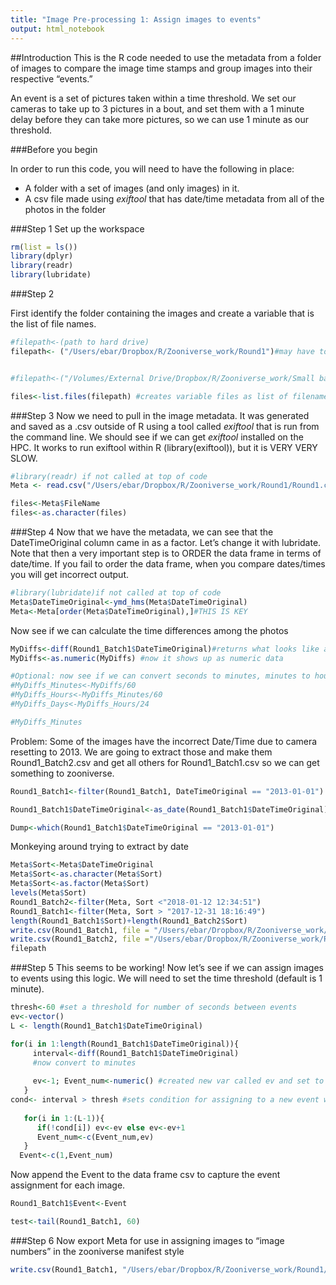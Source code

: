 ```yaml
---
title: "Image Pre-processing 1: Assign images to events"
output: html_notebook
---
```

##Introduction
This is the R code needed to use the metadata from a folder of images to compare the image time stamps and group images into their respective "events."

An event is a set of pictures taken within a time threshold.  We set our cameras to take up to 3 pictures in a bout, and set them with a 1 minute delay before they can take more pictures, so we can use 1 minute as our threshold.

###Before you begin

In order to run this code, you will need to have the following in place:

* A folder with a set of images (and only images) in it.
* A csv file made using *exiftool* that has date/time metadata from all of the photos in the folder


###Step 1
Set up the workspace
```r
rm(list = ls())
library(dplyr)
library(readr)
library(lubridate)
```
###Step 2

First identify the folder containing the images and create a variable that is the list of file names. 

```r
#filepath<-(path to hard drive)
filepath<- ("/Users/ebar/Dropbox/R/Zooniverse_work/Round1")#may have to redirect to wherever the pictures are stored.


#filepath<-("/Volumes/External Drive/Dropbox/R/Zooniverse_work/Small batch") #from mac pro

files<-list.files(filepath) #creates variable files as list of filenames
```
###Step 3 
Now we need to pull in the image metadata.  It was generated and saved as a .csv outside of R using a tool called *exiftool* that is run from the command line.  We should see if we can get *exiftool* installed on the HPC. It works to run exiftool within R (library(exiftool)), but it is VERY VERY SLOW. 

```r

#library(readr) if not called at top of code
Meta <- read.csv("/Users/ebar/Dropbox/R/Zooniverse_work/Round1/Round1.csv") #obvioulsly, put correct file name here

files<-Meta$FileName
files<-as.character(files)
```

###Step 4
Now that we have the metadata, we can see that the DateTimeOriginal column came in as a factor.  Let's change it with lubridate.  Note that then a very important step is to ORDER the data frame in terms of date/time.  If you fail to order the data frame, when you compare dates/times you will get incorrect output.

```r
#library(lubridate)if not called at top of code 
Meta$DateTimeOriginal<-ymd_hms(Meta$DateTimeOriginal)
Meta<-Meta[order(Meta$DateTimeOriginal),]#THIS IS KEY
```
Now see if we can calculate the time differences among the photos

```r
MyDiffs<-diff(Round1_Batch1$DateTimeOriginal)#returns what looks like an empty variable in the environment window
MyDiffs<-as.numeric(MyDiffs) #now it shows up as numeric data

#Optional: now see if we can convert seconds to minutes, minutes to hours, hours to days
#MyDiffs_Minutes<-MyDiffs/60
#MyDiffs_Hours<-MyDiffs_Minutes/60
#MyDiffs_Days<-MyDiffs_Hours/24

#MyDiffs_Minutes
```
Problem: Some of the images have the incorrect Date/Time due to camera resetting to 2013.  We are going to extract those and make them Round1_Batch2.csv and get all others for Round1_Batch1.csv so we can get something to zooniverse.
```r
Round1_Batch1<-filter(Round1_Batch1, DateTimeOriginal == "2013-01-01")

Round1_Batch1$DateTimeOriginal<-as_date(Round1_Batch1$DateTimeOriginal)

Dump<-which(Round1_Batch1$DateTimeOriginal == "2013-01-01")
```

Monkeying around trying to extract by date
```r
Meta$Sort<-Meta$DateTimeOriginal
Meta$Sort<-as.character(Meta$Sort)
Meta$Sort<-as.factor(Meta$Sort)
levels(Meta$Sort)
Round1_Batch2<-filter(Meta, Sort <"2018-01-12 12:34:51")
Round1_Batch1<-filter(Meta, Sort > "2017-12-31 18:16:49")
length(Round1_Batch1$Sort)+length(Round1_Batch2$Sort)
write.csv(Round1_Batch1, file = "/Users/ebar/Dropbox/R/Zooniverse_work/Round1/R1B1.csv")
write.csv(Round1_Batch2, file ="/Users/ebar/Dropbox/R/Zooniverse_work/Round1/R1B2.csv" )
filepath
```




###Step 5 
This seems to be working!  Now let's see if we can assign images to events using this logic.  We will need to set the time threshold (default is 1 minute).

```r
thresh<-60 #set a threshold for number of seconds between events
ev<-vector()
L <- length(Round1_Batch1$DateTimeOriginal)

for(i in 1:length(Round1_Batch1$DateTimeOriginal)){
     interval<-diff(Round1_Batch1$DateTimeOriginal)
     #now convert to minutes
     
     ev<-1; Event_num<-numeric() #created new var called ev and set to 1, created empty numeric vector called Event_num. Event_num will store the assigned event for each image
   }
cond<- interval > thresh #sets condition for assigning to a new event where minutes corresponds to thresh
   
   for(i in 1:(L-1)){
      if(!cond[i]) ev<-ev else ev<-ev+1
      Event_num<-c(Event_num,ev)
   }
  Event<-c(1,Event_num)

```
Now append the Event to the data frame csv to capture the event assignment for each image.
```R
Round1_Batch1$Event<-Event

test<-tail(Round1_Batch1, 60)
```
###Step 6
Now export Meta for use in assigning images to "image numbers" in the zooniverse manifest style
```r
write.csv(Round1_Batch1, "/Users/ebar/Dropbox/R/Zooniverse_work/Round1/Images_by_event.csv")
```



  
